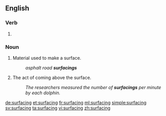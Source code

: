 ==English==

===Verb===
{{head|en}}

# {{present participle of|surface}}

===Noun===
{{en-noun}}

# Material used to make a surface.
#: ''asphalt road '''surfacings'''''
# The act of coming above the surface.
#: ''The researchers measured the number of '''surfacings''' per minute by each dolphin.''

[[de:surfacing]]
[[et:surfacing]]
[[fr:surfacing]]
[[ml:surfacing]]
[[simple:surfacing]]
[[sv:surfacing]]
[[ta:surfacing]]
[[vi:surfacing]]
[[zh:surfacing]]